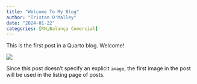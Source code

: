 ```yaml
---
title: "Welcome To My Blog"
author: "Tristan O'Malley"
date: "2024-01-22"
categories: [RN,Balança Comercial]
---
```


This is the first post in a Quarto blog. Welcome!

![](thumbnail.jpg)

Since this post doesn't specify an explicit `image`, the first image in the post will be used in the listing page of posts.

